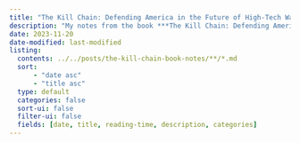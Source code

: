 ```yaml
---
title: "The Kill Chain꞉ Defending America in the Future of High-Tech Warfare"
description: "My notes from the book ***The Kill Chain꞉ Defending America in the Future of High-Tech Warfare*** by **Christian Brose**."
date: 2023-11-20
date-modified: last-modified
listing:
  contents: ../../posts/the-kill-chain-book-notes/**/*.md
  sort: 
      - "date asc"
      - "title asc"
  type: default
  categories: false
  sort-ui: false
  filter-ui: false
  fields: [date, title, reading-time, description, categories]
---
```

